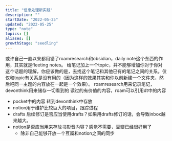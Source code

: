 ```yaml
---
title: "信息处理新实践"
description: ""
startDate: "2022-05-25"
updated: "2022-05-25"
type: "note"
topics: []
aliases: []
growthStage: "seedling"
---
```


或许自己一直以来都用错了roamresearch和obsidian，daily note这个东西的作用，其实就是fleeting notes。 给笔记加上一个topic，并不能够增加你对于你对这个话题的理解，你应该做的是，去找这个笔记和其他已有的笔记之间的关系。仅仅和topic有关系是没有用的（因为这样的效果其实和你以前新建一个文件夹，然后吧同一主题的内容放在一起是一个效果）。
roamresearch用来记录笔记，devonthink用来储存一切看到的 读过的有价值的内容，roam可以引用dt中的内容


- pocket中的内容 转到devonthink中存放
- notion用于维护比较巨大的项目，跟踪进程
- drafts 后续修订是否应当使用drafts？如果用drafts修订的话，会导致inbox越来越大。
- notion是否应当用来存放书影音内容？感觉不需要，豆瓣已经很好用了
    - 除非自己能够开放一个豆瓣和notion之间的同步
